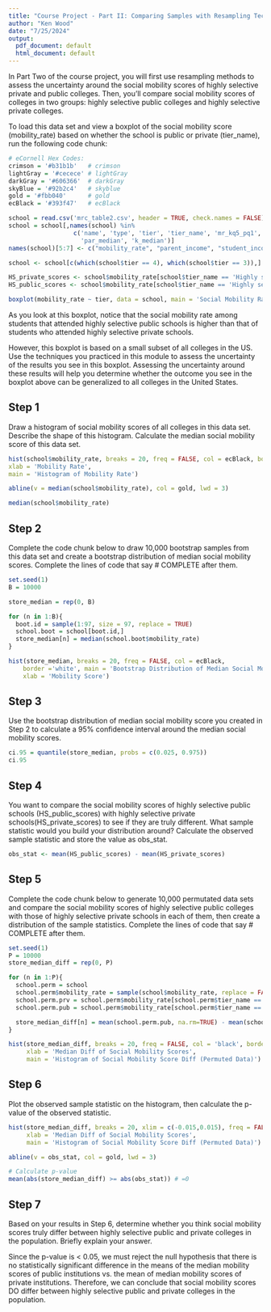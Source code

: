 ```yaml
---
title: "Course Project - Part II: Comparing Samples with Resampling Techniques"
author: "Ken Wood"
date: "7/25/2024"
output:
  pdf_document: default
  html_document: default
---
```


In Part Two of the course project, you will first use resampling methods to assess the uncertainty around the social mobility scores of highly selective private and public colleges. Then, you’ll compare social mobility scores of colleges in two groups: highly selective public colleges and highly selective private colleges. 

To load this data set and view a boxplot of the social mobility score (mobility_rate) based on whether the school is public or private (tier_name), run the following code chunk: 

```r
# eCornell Hex Codes: 
crimson = '#b31b1b'   # crimson
lightGray = '#cecece' # lightGray
darkGray = '#606366'  # darkGray
skyBlue = '#92b2c4'   # skyblue
gold = '#fbb040'      # gold
ecBlack = '#393f47'   # ecBlack

school = read.csv('mrc_table2.csv', header = TRUE, check.names = FALSE)
school = school[,names(school) %in% 
                  c('name', 'type', 'tier', 'tier_name', 'mr_kq5_pq1',
                    'par_median', 'k_median')]
names(school)[5:7] <- c("mobility_rate", "parent_income", "student_income")

school <- school[c(which(school$tier == 4), which(school$tier == 3)),] 

HS_private_scores <- school$mobility_rate[school$tier_name == 'Highly selective private']
HS_public_scores <- school$mobility_rate[school$tier_name == 'Highly selective public']

boxplot(mobility_rate ~ tier, data = school, main = 'Social Mobility Rates', names = c('Highly Selective Public', 'Highly Selective Private'))
```
As you look at this boxplot, notice that the social mobility rate among students that attended highly selective public schools is higher than that of students who attended highly selective private schools. 

However, this boxplot is based on a small subset of all colleges in the US. Use the techniques you practiced in this module to assess the uncertainty of the results you see in this boxplot. Assessing the uncertainty around these results will help you determine whether the outcome you see in the boxplot above can be generalized to all colleges in the United States.

## Step 1

Draw a histogram of social mobility scores of all colleges in this data set. Describe the shape of this histogram. Calculate the median social mobility score of this data set.
```r
hist(school$mobility_rate, breaks = 20, freq = FALSE, col = ecBlack, border = 'white',
xlab = 'Mobility Rate',
main = 'Histogram of Mobility Rate')

abline(v = median(school$mobility_rate), col = gold, lwd = 3)

median(school$mobility_rate)
```

## Step 2

Complete the code chunk below to draw 10,000 bootstrap samples from this data set and create a bootstrap distribution of median social mobility scores. Complete the lines of code that say # COMPLETE after them.
```r
set.seed(1)
B = 10000

store_median = rep(0, B)

for (n in 1:B){
  boot.id = sample(1:97, size = 97, replace = TRUE)
  school.boot = school[boot.id,]
  store_median[n] = median(school.boot$mobility_rate)
}

hist(store_median, breaks = 20, freq = FALSE, col = ecBlack,
    border ='white', main = 'Bootstrap Distribution of Median Social Mobility Scores',
    xlab = 'Mobility Score')
```
## Step 3
Use the bootstrap distribution of median social mobility score you created in Step 2 to calculate a 95% confidence interval around the median social mobility scores.
```r
ci.95 = quantile(store_median, probs = c(0.025, 0.975))
ci.95
```

## Step 4
You want to compare the social mobility scores of highly selective public schools (HS_public_scores) with highly selective private schools(HS_private_scores) to see if they are truly different. What sample statistic would you build your distribution around? Calculate the observed sample statistic and store the value as obs_stat.

```r
obs_stat <- mean(HS_public_scores) - mean(HS_private_scores)
```
## Step 5
Complete the code chunk below to generate 10,000 permutated data sets and compare the social mobility scores of highly selective public colleges with those of highly selective private schools in each of them, then create a distribution of the sample statistics. Complete the lines of code that say # COMPLETE after them.

```r
set.seed(1)
P = 10000
store_median_diff = rep(0, P)

for (n in 1:P){
  school.perm = school
  school.perm$mobility_rate = sample(school$mobility_rate, replace = FALSE)
  school.perm.prv = school.perm$mobility_rate[school.perm$tier_name == 'Highly selective private']
  school.perm.pub = school.perm$mobility_rate[school.perm$tier_name == 'Highly selective public']

  store_median_diff[n] = mean(school.perm.pub, na.rm=TRUE) - mean(school.perm.prv, na.rm=TRUE)
}

hist(store_median_diff, breaks = 20, freq = FALSE, col = 'black', border = 'white',
     xlab = 'Median Diff of Social Mobility Scores',
     main = 'Histogram of Social Mobility Score Diff (Permuted Data)')
```

## Step 6
Plot the observed sample statistic on the histogram, then calculate the p-value of the observed statistic. 

```r
hist(store_median_diff, breaks = 20, xlim = c(-0.015,0.015), freq = FALSE, col = 'black', border = 'white',
     xlab = 'Median Diff of Social Mobility Scores',
     main = 'Histogram of Social Mobility Score Diff (Permuted Data)')

abline(v = obs_stat, col = gold, lwd = 3)

# Calculate p-value
mean(abs(store_median_diff) >= abs(obs_stat)) # =0

```
## Step 7
Based on your results in Step 6, determine whether you think social mobility scores truly differ between highly selective public and private colleges in the population. Briefly explain your answer. 

Since the p-value is < 0.05, we must reject the null hypothesis that there is no statistically significant difference in the means of the median mobility scores of public institutions vs. the mean of median mobility scores of private institutions.  Therefore, we can conclude that social mobility scores DO differ between highly selective public and private colleges in the population.
